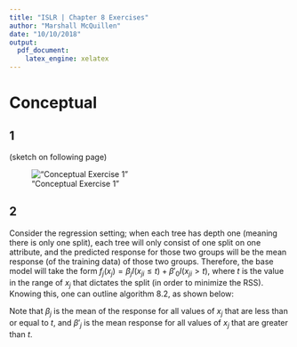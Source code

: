```yaml
---
title: "ISLR | Chapter 8 Exercises"
author: "Marshall McQuillen"
date: "10/10/2018"
output: 
  pdf_document: 
    latex_engine: xelatex
---
```


# Conceptual

## 1

(sketch on following page)

!["Conceptual Exercise 1"](images/conceptual_1.png)

## 2

Consider the regression setting; when each tree has depth one (meaning there is only one split), each tree will only consist of one split on one attribute, and the predicted response for those two groups will be the mean response (of the training data) of those two groups. Therefore, the base model will take the form $f_j(x_j) = \beta_jI(x_{ji} \leq t) + \beta'_0I(x_{ji} > t)$, where $t$ is the value in the range of $x_j$ that dictates the split (in order to minimize the RSS). Knowing this, one can outline algorithm 8.2, as shown below:

\begin{align}
\hat{f(x)} & = 0 \\
f_1(x_1) & = \beta_1I(x_{1i} \leq t) + \beta'_1I(x_{1i} > t) \\
\hat{f(x)} & = \hat{f(x)} + \lambda f_1(x_1) \\
r_i & = r_i - \lambda f_1(x_i) \\
f_2(x_2) & = \beta_2I(x_{2i} \leq t)  + \beta'_2I(x_{2i} > t) \\
\hat{f(x)} & = \hat{f(x)} + \lambda f_2(x_2)\\
r_i & = r_i - \lambda f_2(x_i) \\
& \vdots \\
f_j(x_j) & = \beta_jI(x_{ji} \leq t) + \beta'_0I(x_{ji} > t)\\
\hat{f(x)} & = \hat{f(x)} + \lambda f_j(x_j) \\
r_i & = r_i - \lambda f_j(x_i) \\
& \vdots \\
f(x) & = \sum_{j=1}^P f_j(X_j) ~~~ where ~~~ f_j(X_j) = \beta_jI(x_{ji} \leq t) + \beta'_jI(x_{ji} > t)\\
\end{align}

Note that $\beta_j$ is the mean of the response for all values of $x_j$ that are less than or equal to $t$, and $\beta'_j$ is the mean response for all values  of $x_j$ that are greater than $t$.
